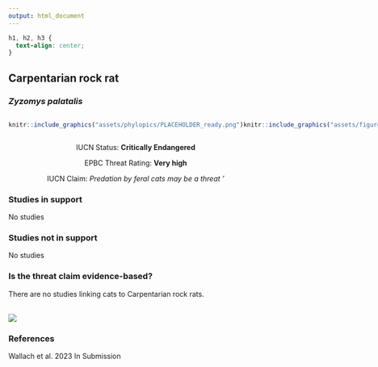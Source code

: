```yaml
---
output: html_document
---
```

```css
h1, h2, h3 {
  text-align: center;
}
```

## **Carpentarian rock rat**
### *Zyzomys palatalis*

:::: {style="display: flex;"}

::: {}
  ```r
  knitr::include_graphics("assets/phylopics/PLACEHOLDER_ready.png")
  ```
:::

::: {}

:::

::: {}
  ```r
  knitr::include_graphics("assets/figures/Map_Cat_Zyzomys palatalis.png")
  ```
:::

::::
<center>
IUCN Status: **Critically Endangered**

EPBC Threat Rating: **Very high**

IUCN Claim: *Predation by feral cats may be a threat '*

</center>

### Studies in support

No studies

### Studies not in support

No studies

### Is the threat claim evidence-based?

There are no studies linking cats to Carpentarian rock rats.
<br>
<br>

![](assets/figures/Main_Evidence_Cat_Zyzomys palatalis.png)

### References



Wallach et al. 2023 In Submission

